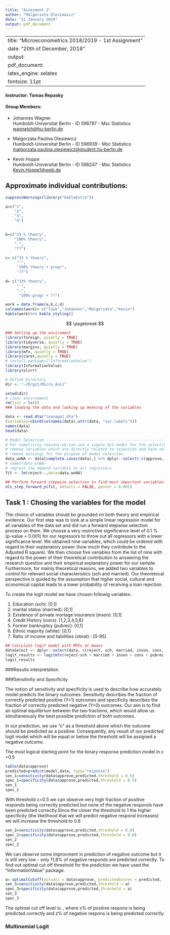 ```yaml
---
title: "Assesment 2"
author: "Malgorzata Olesiewicz"
date: "31 January 2019"
output: pdf_document
---
```

---
title: "Microeconometrics 2018/2019 - 1st Assignment"
date: "20th of December, 2018"
output: 
  pdf_document:
    latex_engine: xelatex
fontsize: 11pt
---

#### Instructor: Tomas Repasky
#### Group Members: 
- Johannes Wagner  
Humboldt-Universitat Berlin - ID 598797 - Msc Statistics  
<wagnejoh@hu-berlin.de>
- Malgorzata Paulina Olesiewicz  
Humboldt-Universitat Berlin - ID 598939 - Msc Statistics  
<malgorzata.paulina.olesiewicz@student.hu-berlin.de>

- Kevin Hoppe  
Humboldt-Universitat Berlin - ID 598247 -  Msc Statistics  
<Kevin.Hoppe1@web.de>  

## Approximate individual contributions: 
```r
suppressWarnings(library("kableExtra"))

a=c("1",
    "2",
    "3",
    "4") 
   

b=c("33 % theory",
    "100% theory",
    "-",
    "??") 

c= c("33 % theory", 
     "-",
     "100% theory + progr",
     "??") 
 
d= c("33% theory", 
     "-",
     "-",
      "100% progr + ??")

work = data.frame(a,b,c,d)
colnames(work)= c("Task","Johannes","Malgorzata","Kevin")
kable(work)%>% kable_styling() 
```


$$
\pagebreak
$$


```r
### Setting up the enviroment
library(foreign, quietly = TRUE)
library(tidyverse, quietly = TRUE)
library(margins, quietly = TRUE)
library(mfx, quietly = TRUE)
library(caret,quietly = TRUE)
# install.packages("InformationValue")
library(InformationValue)
library(olsrr)
```

```r
# Define Directory
dir <- "~/R/git/Micro_Ass1"

setwd(dir)
# clear environment
rm(list = ls())
### loading the data and looking up meaning of the variables

data <- read.dta("loanapp1.dta")
(variables=cbind(colnames(data),attr(data, "var.labels")))
names(data)
head(data)

# Model Selection ---------------------------------------------------------
# For simplicity reasons we can use a simple OLS model for the selection process
# remove variables which are directly related to rejection and have no social explanatory power: unver
# remove missings for the purpose of model selection
data_woNA <- data[complete.cases(data),] %>% dplyr::select(-c(approve, action, unver))
# names(data_woNA)
# regress the depend variable on all regressors
fit <- lm(reject~.,data=data_woNA)

## Perform forward stepwise selection to find most important variables
ols_step_forward_p(fit, details = FALSE, penter = 0.001)
```

## Task 1 : Chosing the variables for the model

The choice of variables should be grounded on both theory and empirical evidence. Our first step was to look at a simple linear regression model for all variables of the data set and did run a forward stepwise selection process on them. We choose a very restrictive significance level of 0.1 % (p-value = 0.001) for our regressors to throw out all regressors with a lower significance level. We obtained nine variables, which could be ordered with regard to their explanatory power (how much they contribute to the Adjusted R square). We then choose five variables from the list of nine with regard to the power of their theoretical contribution to answering the research question and their empirical explanatory power for our sample. Furthermore, for mainly theoretical reasons, we added two variables to control for relevant social characteristics (sch and married). Our theoretocal perspective is guided by the assumption that higher social, cultural and economical capital leads to a lower probability of receiving a loan rejection.

To create the logit model we have chosen followig variables: 

1. Education (sch): [0,1]
2. marital status (married): [0,1]
3. Existence of private mortage insurance (inson): [0,1]
4. Credit History (cons): [1,2,3,4,5,6]
5. Former bankruptcy (pubrec): [0,1]
6. Ethnic majority (white): [0,1]
7. Ratio of income and liabilities (obrat) : [0-95]

```r
## Calculate logit model with MPEs at means
dataSelect <- dplyr::select(data, c(reject, sch, married, inson, cons, pubrec, white, obrat))
logit_results <- logitmfx(reject~sch + married + inson + cons + pubrec + white + obrat, data = dataSelect, atmean=TRUE)
logit_results
```


###Results interpretation


###Sensitivity and Specificity

The notion of sensitivity and specificity is used to describe how accurately model predicts the binary outcomes. Sensitivity describes the fraction of correctly predicted positive (Y=1) outcomes and specificity describes the fraction of correctly predicted negative (Y=0) outcomes. Our aim is to find an optimal equilibrium between the two fractions, which would allow us simultaneously the best possible prediction of both outcomes.    

In our prediction, we use "c" as a threshold above which the outcome should be predicted as a positive. Consequently, any result of our predicted logit model which will be equal or below the threshold will be assigned a negative outcome. 

The most logical starting point for the binary response prediction model in c =0.5 

```r
table(data$approve)
predicted=predict(model,data, type="response")
sen_1=sensitivity(data$approve,predicted,threshold = 0.5)
spec_1=specificity(data$approve,predicted,threshold = 0.5)
sen_1 
spec_1
```

With threshold c=0.5 we can observe very high fraction of positive responds being correctly predicted but none of the negative responds have been predicted correctly.Since the closer the threshold to 1 the higher specificity (the likelihood that we will predict negative respond increases) we will increase the threshold to 0.8 
```r
sen_2=sensitivity(data$approve,predicted,threshold = 0.8)
spec_2=specificity(data$approve,predicted,threshold = 0.8)
sen_2
spec_2
```
We can observe some improvment in prediction of negative outcome but it is still very low - only 11,8% of negative responds are predicted correctly. To find out optimal cut off threshold for the prediction we have used the "InformationValue" package.

```r
a= optimalCutoff(actuals = data$approve, predictedScores = predicted,  returnDiagnostics=TRUE)
sen_3=sensitivity(data$approve,predicted,threshold = a)
spec_3=specificity(data$approve,predicted,threshold = a)
sen_3
spec_3
```

The optimal cut off level is: , where x% of positive respons is being predicted correctly and z% of negative respons is being predicted correctly. 

### Multinomial Logit
